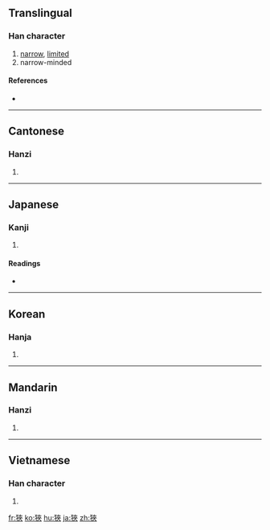 {{also|狭}}
==Translingual==

===Han character===
{{Han char|rn=94|rad=犬|as=07|sn=10|four=4423<sub>8</sub>|canj=大竹大人人 (KHKOO)}}

# [[narrow]], [[limited]]
# narrow-minded

====References====
* {{Han ref|kx=0711.300|dkj=20428|dj=1123.280|hdz=21348.040|uh=72F9|ud=29433|bh=AF55|bd=44885}}

----

==Cantonese==

===Hanzi===
{{yue-hanzi|jyut=|y=haap6|sim=狭}}

# {{defn|Cantonese}}

----

==Japanese==

===Kanji===
{{ja-kanji|grade=|rs=犬07}}

# {{defn|Japanese}}

====Readings====
* {{ja-readings|on=[[きょう]] (kyō), [[こう]] (kō)|kun=[[せまい]] (semai), [[せばめる]] (sebameru)}}

----

==Korean==

===Hanja===
{{ko-hanja|hangeul=협|eumhun=|rv=hyeop|mr=hyŏp|y=hyep}}

# {{defn|Korean}}

----

==Mandarin==

===Hanzi===
{{cmn-hanzi|sim=狭|pin=[[jùn]] ([[jun4]]), [[xiá]] ([[xia2]]), [[xùn]] ([[xun4]])|wg=chün<sup>4</sup>, hsia<sup>2</sup>, hsün<sup>4</sup>}}

# {{defn|Mandarin}}

----

==Vietnamese==

===Han character===
{{vi-hantu|hẹp}}

# {{defn|Vietnamese}}

[[fr:狹]]
[[ko:狹]]
[[hu:狹]]
[[ja:狹]]
[[zh:狹]]